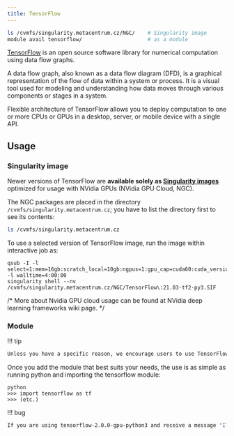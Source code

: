 ```yaml
---
title: TensorFlow
---
```

```bash
ls /cvmfs/singularity.metacentrum.cz/NGC/    # Singularity image
module avail tensorflow/                     # as a module
```

[TensorFlow](https://www.tensorflow.org/) is an open source software library for numerical computation using data flow graphs.

A data flow graph, also known as a data flow diagram (DFD), is a graphical representation of the flow of data within a system or process. It is a visual tool used for modeling and understanding how data moves through various components or stages in a system. 

Flexible architecture of TensorFlow allows you to deploy computation to one or more CPUs or GPUs in a desktop, server, or mobile device with a single API. 

## Usage

### Singularity image

Newer versions of TensorFlow are **available solely as [Singularity images](../../software/containers#singularity-usage)** optimized for usage with NVidia GPUs (NVidia GPU Cloud, NGC).

The NGC packages are placed in the directory `/cvmfs/singularity.metacentrum.cz`; you have to list the directory first to see its contents:

```bash
ls /cvmfs/singularity.metacentrum.cz
```

To use a selected version of TensorFlow image, run the image within interactive job as:

```
qsub -I -l select=1:mem=16gb:scratch_local=10gb:ngpus=1:gpu_cap=cuda60:cuda_version=11.0 -l walltime=4:00:00
singularity shell --nv /cvmfs/singularity.metacentrum.cz/NGC/TensorFlow\:21.03-tf2-py3.SIF
```
/*
More about Nvidia GPU cloud usage can be found at NVidia deep learning frameworks wiki page. 
*/

### Module

!!! tip
```bash
Unless you have a specific reason, we encourage users to use TensorFlow in a container instead of module.
```

Once you add the module that best suits your needs, the use is as simple as running python and importing the tensorflow module:

```
python
>>> import tensorflow as tf
>>> (etc.)
```

!!! bug
```bash
If you are using tensorflow-2.0.0-gpu-python3 and receive a message "Illegal instruction", ask for GPU cards supporting avx512 instructions: `PBS -l select=...:cpu_flag=avx512dq`
```




